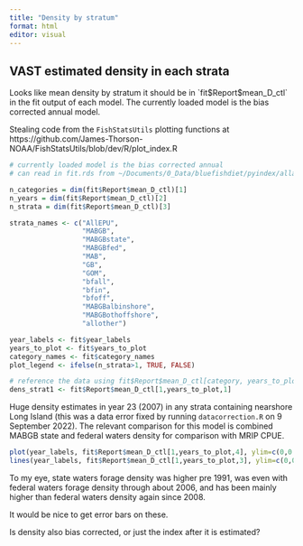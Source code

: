 ```yaml
---
title: "Density by stratum"
format: html
editor: visual
---
```


## VAST estimated density in each strata

Looks like mean density by stratum it should be in \`fit\$Report\$mean_D\_ctl\` in the fit output of each model. The currently loaded model is the bias corrected annual model.

Stealing code from the `FishStatsUtils` plotting functions at https://github.com/James-Thorson-NOAA/FishStatsUtils/blob/dev/R/plot_index.R

```r
# currently loaded model is the bias corrected annual
# can read in fit.rds from ~/Documents/0_Data/bluefishdiet/pyindex/allagg_annual_500_lennosst_ALLsplit_biascorrect

n_categories = dim(fit$Report$mean_D_ctl)[1]
n_years = dim(fit$Report$mean_D_ctl)[2]
n_strata = dim(fit$Report$mean_D_ctl)[3]

strata_names <- c("AllEPU", 
                  "MABGB", 
                  "MABGBstate", 
                  "MABGBfed", 
                  "MAB",
                  "GB",
                  "GOM",
                  "bfall",
                  "bfin",
                  "bfoff",
                  "MABGBalbinshore",
                  "MABGBothoffshore",
                  "allother")

year_labels <- fit$year_labels
years_to_plot <- fit$years_to_plot
category_names <- fit$category_names
plot_legend <- ifelse(n_strata>1, TRUE, FALSE)

# reference the data using fit$Report$mean_D_ctl[category, years_to_plot, stratum]
dens_strat1 <- fit$Report$mean_D_ctl[1,years_to_plot,1]

```

Huge density estimates in year 23 (2007) in any strata containing nearshore Long Island (this was a data error fixed by running `datacorrection.R` on 9 September 2022). The relevant comparison for this model is combined MABGB state and federal waters density for comparison with MRIP CPUE.

```r
plot(year_labels, fit$Report$mean_D_ctl[1,years_to_plot,4], ylim=c(0,0.3)) #fedwaters
lines(year_labels, fit$Report$mean_D_ctl[1,years_to_plot,3], ylim=c(0,0.3)) #statewaters

```

To my eye, state waters forage density was higher pre 1991, was even with federal waters forage density through about 2006, and has been mainly higher than federal waters density again since 2008.

It would be nice to get error bars on these.

Is density also bias corrected, or just the index after it is estimated?
